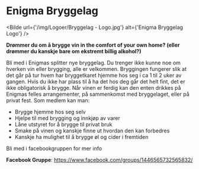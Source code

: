 # Enigma Bryggelag


<Bilde url={'/img/Logoer/Bryggelag - Logo.jpg'} alt={'Enigma Bryggelag Logo'} />

**Drømmer du om å brygge vin in the comfort of your own home? (eller drømmer du kanskje bare om ekstremt billig alkohol?)**


Bli med i Enigmas splitter nye bryggelag. Du trenger ikke kunne noe om hverken vin eller brygging, alle er velkommen.
Bryggingen fungerer slik at det går på tur hvem har bryggetkaret hjemme hos seg i ca 1 til 2 uker av gangen. Hvis du ikke har plass til å ha det hos deg går det helt fint, det er ikke obligatorisk å brygge.
Når vinen er ferdig kan den enten drikkes på Enigmas felles arrangementer, på sammenkomst med bryggelaget, eller på privat fest.
Som medlem kan man:
- Brygge hjemme hos seg selv
- Hjelpe til med brygging og innkjøp av varer
- Låne utstyret for å brygge til privat bruk
- Smake på vinen og kanskje finne ut hvordan den kan forbedres
- Kanskje ha mulighet til å brygge øl og cider i fremtiden

Bli med i facebookgruppen for mer info

**Facebook Gruppe**: <a href='https://www.facebook.com/groups/1446565732565832/'>https://www.facebook.com/groups/1446565732565832/</a>